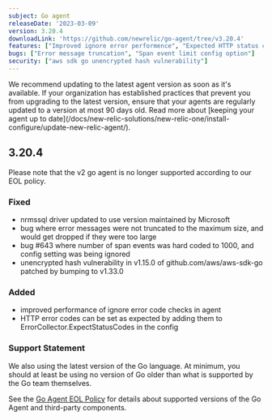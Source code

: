 ```yaml
---
subject: Go agent
releaseDate: '2023-03-09'
version: 3.20.4
downloadLink: 'https://github.com/newrelic/go-agent/tree/v3.20.4'
features: ["Improved ignore error performence", "Expected HTTP status code errors"]
bugs: ["Error message truncation", "Span event limit config option"]
security: ["aws sdk go unencrypted hash vulnerability"]
---
```


<Callout variant="important">
We recommend updating to the latest agent version as soon as it's available. If your organization has established practices that prevent you from upgrading to the latest version, ensure that your agents are regularly updated to a version at most 90 days old. Read more about [keeping your agent up to date](/docs/new-relic-solutions/new-relic-one/install-configure/update-new-relic-agent/).
</Callout>

## 3.20.4

<Callout variant="important">
 Please note that the v2 go agent is no longer supported according to our EOL policy. 
</Callout>

### Fixed
* nrmssql driver updated to use version maintained by Microsoft
* bug where error messages were not truncated to the maximum size, and would get dropped if they were too large
* bug #643 where number of span events was hard coded to 1000, and config setting was being ignored
* unencrypted hash vulnerability in v1.15.0 of github.com/aws/aws-sdk-go patched by bumping to v1.33.0

### Added
* improved performance of ignore error code checks in agent
* HTTP error codes can be set as expected by adding them to ErrorCollector.ExpectStatusCodes in the config

### Support Statement

We also using the latest version of the Go language. At minimum, you should at least be using no version of Go older than what is supported by the Go team themselves.

See the [Go Agent EOL Policy](https://docs.newrelic.com/docs/apm/agents/go-agent/get-started/go-agent-eol-policy/) for details about supported versions of the Go Agent and third-party components.
